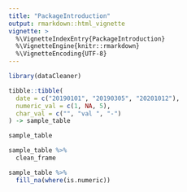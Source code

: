 ```yaml
---
title: "PackageIntroduction"
output: rmarkdown::html_vignette
vignette: >
  %\VignetteIndexEntry{PackageIntroduction}
  %\VignetteEngine{knitr::rmarkdown}
  %\VignetteEncoding{UTF-8}
---
```



```r
library(dataCleaner)
```

```r
tibble::tibble(
  date = c("20190101", "20190305", "20201012"),
  numeric_val = c(1, NA, 5),
  char_val = c("", "val ", "-")
) -> sample_table

sample_table
```

```r
sample_table %>% 
  clean_frame 
```

```r
sample_table %>% 
  fill_na(where(is.numeric))
```

